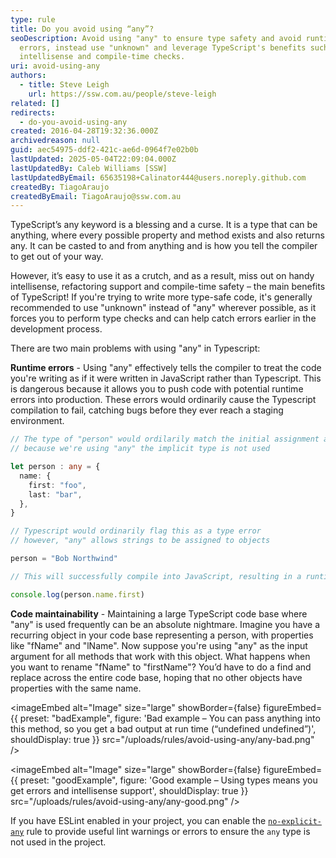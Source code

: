 ```yaml
---
type: rule
title: Do you avoid using “any”?
seoDescription: Avoid using "any" to ensure type safety and avoid runtime
  errors, instead use "unknown" and leverage TypeScript's benefits such as
  intellisense and compile-time checks.
uri: avoid-using-any
authors:
  - title: Steve Leigh
    url: https://ssw.com.au/people/steve-leigh
related: []
redirects:
  - do-you-avoid-using-any
created: 2016-04-28T19:32:36.000Z
archivedreason: null
guid: aec54975-ddf2-421c-ae6d-0964f7e02b0b
lastUpdated: 2025-05-04T22:09:04.000Z
lastUpdatedBy: Caleb Williams [SSW]
lastUpdatedByEmail: 65635198+Calinator444@users.noreply.github.com
createdBy: TiagoAraujo
createdByEmail: TiagoAraujo@ssw.com.au
---
```



TypeScript’s any keyword is a blessing and a curse. It is a type that can be anything, where every possible property and method exists and also returns any. It can be casted to and from anything and is how you tell the compiler to get out of your way.

However, it’s easy to use it as a crutch, and as a result, miss out on handy intellisense, refactoring support and compile-time safety – the main benefits of TypeScript!
If you're trying to write more type-safe code, it's generally recommended to use "unknown" instead of "any" wherever possible, as it forces you to perform type checks and can help catch errors earlier in the development process.

There are two main problems with using "any" in Typescript:

**Runtime errors** - Using "any" effectively tells the compiler to treat the code you're writing as if it were written in JavaScript rather than Typescript. This is dangerous because it allows you to push code with potential runtime errors into production. These errors would ordinarily cause the Typescript compilation to fail, catching bugs before they ever reach a staging environment.

``` typescript
// The type of "person" would ordilarily match the initial assignment assignment
// because we're using "any" the implicit type is not used

let person : any = {
  name: {
    first: "foo",
    last: "bar",
  },
}

// Typescript would ordinarily flag this as a type error
// however, "any" allows strings to be assigned to objects

person = "Bob Northwind"

// This will successfully compile into JavaScript, resulting in a runtime error

console.log(person.name.first)

```

**Code maintainability** - Maintaining a large TypeScript code base where "any" is used frequently can be an absolute nightmare. Imagine you have a recurring object in your code base representing a person, with properties like "fName" and "lName". Now suppose you're using "any" as the input argument for all methods that work with this object. What happens when you want to rename "fName" to "firstName"? You’d have to do a find and replace across the entire code base, hoping that no other objects have properties with the same name.

<imageEmbed
  alt="Image"
  size="large"
  showBorder={false}
  figureEmbed={{
    preset: "badExample",
    figure: 'Bad example – You can pass anything into this method, so you get a bad output at run time (“undefined undefined”)',
    shouldDisplay: true
  }}
  src="/uploads/rules/avoid-using-any/any-bad.png"
/>

<imageEmbed
  alt="Image"
  size="large"
  showBorder={false}
  figureEmbed={{
    preset: "goodExample",
    figure: 'Good example – Using types means you get errors and intellisense support',
    shouldDisplay: true
  }}
  src="/uploads/rules/avoid-using-any/any-good.png"
/>

If you have ESLint enabled in your project, you can enable the [`no-explicit-any`](https://typescript-eslint.io/rules/no-explicit-any/) rule to provide useful lint warnings or errors to ensure the `any` type is not used in the project.
